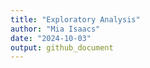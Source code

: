 ```yaml
---
title: "Exploratory Analysis"
author: "Mia Isaacs"
date: "2024-10-03"
output: github_document
---
```

